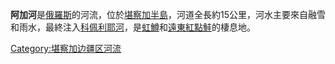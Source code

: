 '''阿加河'''是[[俄羅斯|俄羅斯]]的河流，位於[[堪察加半島|堪察加半島]]，河道全長約15公里，河水主要來自融雪和雨水，最終注入[[科佩利耶河|科佩利耶河]]，是[[虹鱒|虹鱒]]和[[遠東紅點鮭|遠東紅點鮭]]的棲息地。

{{Russia-geo-stub}}

[[Category:堪察加边疆区河流|Category:堪察加边疆区河流]]